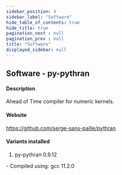 ```yaml
---
sidebar_position: 4
sidebar_label: "Software"
hide_table_of_contents: true
hide_title: true
pagination_next : null
pagination_prev : null
title: "Software"
displayed_sidebar: null
---
```


## Software - py-pythran


#### Description
Ahead of Time compiler for numeric kernels.

#### Website
https://github.com/serge-sans-paille/pythran

#### Variants installed
1. py-pythran 0.9.12
<div class="ul-circle">
    - Compiled using: gcc 11.2.0
</div>

